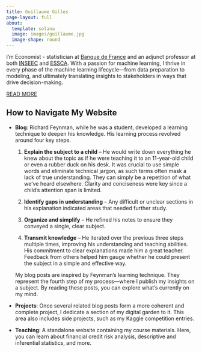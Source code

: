 ```yaml
---
title: Guillaume Gilles
page-layout: full
about:
  template: solana
  image: images/guillaume.jpg
  image-shape: round
---
```


I’m Economist - statistician at [Banque de France](https://www.banque-france.fr/en) and an adjunct professor at both [INSEEC](https://www.inseec.com/en/) and [ESSCA](https://www.essca.fr/en). With a passion for machine learning, I thrive in every phase of the machine learning lifecycle—from data preparation to modeling, and ultimately translating insights to stakeholders in ways that drive decision-making.

[READ MORE](about.qmd)

## How to Navigate My Website  

- **Blog**: Richard Feynman, while he was a student, developed a learning technique to deepen his knowledge. His learning process revolved around four key steps.  

  1. **Explain the subject to a child** – He would write down everything he knew about the topic as if he were teaching it to an 11-year-old child or even a rubber duck on his desk. It was crucial to use simple words and eliminate technical jargon, as such terms often mask a lack of true understanding. They can simply be a repetition of what we've heard elsewhere. Clarity and conciseness were key since a child's attention span is limited.  

  2. **Identify gaps in understanding** – Any difficult or unclear sections in his explanation indicated areas that needed further study.  

  3. **Organize and simplify** – He refined his notes to ensure they conveyed a single, clear subject.  

  4. **Transmit knowledge** – He iterated over the previous three steps multiple times, improving his understanding and teaching abilities. His commitment to clear explanations made him a great teacher. Feedback from others helped him gauge whether he could present the subject in a simple and effective way.  

  My blog posts are inspired by Feynman’s learning technique. They represent the fourth step of my process—where I publish my insights on a subject. By reading these posts, you can explore what's currently on my mind.  

- **Projects**: Once several related blog posts form a more coherent and complete project, I dedicate a section of my digital garden to it. This area also includes side projects, such as my Kaggle competition entries.  

- **Teaching**: A standalone website containing my course materials. Here, you can learn about financial credit risk analysis, descriptive and inferential statistics, and more.  

